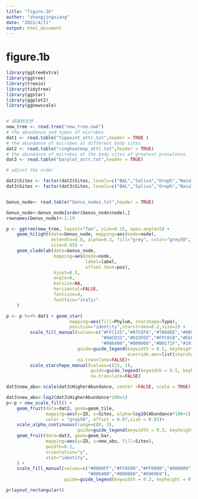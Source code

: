 ```yaml
---
title: "figure.1b"
author: "zhangjingxiang"
date: "2022/4/11"
output: html_document
---
```


# figure.1b
```r
library(ggtreeExtra)
library(ggtree)
library(treeio)
library(tidytree)
library(ggstar)
library(ggplot2)
library(ggnewscale)


# 读取树文件
new_tree <- read.tree("new_tree.nwk")
# the abundance and types of microbes
dat1 <- read.table("tippoint_attr.txt",header = TRUE )
# the abundance of microbes at different body sites.
dat2 <- read.table("ringheatmap_attr.txt",header = TRUE)
# the abundance of microbes at the body sites of greatest prevalence.
dat3 <- read.table("barplot_attr.txt",header = TRUE)

# adjust the order

dat2$Sites <- factor(dat2$Sites, levels=c("BAL","Saliva","Oroph","Nasal"))
dat3$Sites <- factor(dat3$Sites, levels=c("BAL","Saliva","Oroph","Nasal"))


Genus_node<- read.table("Genus_nodes.txt",header = TRUE)

Genus_node<-Genus_node[order(Genus_node$node),]
rownames(Genus_node)<-1:19

p <- ggtree(new_tree, layout="fan", size=0.15, open.angle=5) +
    geom_hilight(data=Genus_node, mapping=aes(node=node),
                 extendto=0.8, alpha=0.3, fill="grey", color="grey50",
                 size=0.05) +
    geom_cladelab(data=Genus_node, 
                  mapping=aes(node=node, 
                              label=label,
                              offset.text=pos),
                  hjust=0.5,
                  angle=0,
                  barsize=NA,
                  horizontal=FALSE, 
                  fontsize=4,
                  fontface="italic"
    )

p <- p %<+% dat1 + geom_star(
                        mapping=aes(fill=Phylum, starshape=Type),
                        position="identity",starstroke=0.2,size=2) +
         scale_fill_manual(values=c("#FFC125","#87CEFA","#7B68EE","#808080","#800080",
                                    "#9ACD32","#D15FEE","#FFC0CB","#EE6A50","#8DEEEE",
                                    "#006400","#800000","#B0171F","#191970"),
                           guide=guide_legend(keywidth = 0.5, keyheight = 0.5, order=1,
                                              override.aes=list(starshape=15)),
                           na.translate=FALSE)+
         scale_starshape_manual(values=c(15, 1),
                                guide=guide_legend(keywidth = 0.5, keyheight = 0.5, order=2),
                                na.translate=FALSE)

dat3$new_abu<-scale(dat3$HigherAbundance, center =FALSE, scale = TRUE)

dat3$new_abu<-log2(dat3$HigherAbundance*100+1)
p<-p + new_scale_fill() +
    geom_fruit(data=dat2, geom=geom_tile,
               mapping=aes(y=ID, x=Sites, alpha=log10(Abundance*100+1), fill=Sites),
               color = "grey50", offset = 0.07,size = 0.03)+
    scale_alpha_continuous(range=c(0, 3),
                           guide=guide_legend(keywidth = 0.3, keyheight = 0.3, order=5)) +
    geom_fruit(data=dat3, geom=geom_bar,
               mapping=aes(y=ID, x=new_abu, fill=Sites),
               pwidth=0.2, 
               orientation="y", 
               stat="identity",
    ) +
    scale_fill_manual(values=c("#0000FF","#FFA500","#FF0000","#800000",
                               "#006400","#800080","#696969"),
                      guide=guide_legend(keywidth = 0.3, keyheight = 0.3, order=4))

p+layout_rectangular()
```
